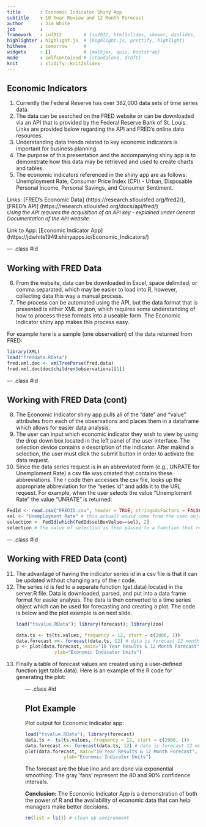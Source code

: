 ```yaml
---
title       : Economic Indicator Shiny App
subtitle    : 10 Year Review and 12 Month Forecast
author      : Jim White
job         : 
framework   : io2012        # {io2012, html5slides, shower, dzslides, ...}
highlighter : highlight.js  # {highlight.js, prettify, highlight}
hitheme     : tomorrow      # 
widgets     : []            # {mathjax, quiz, bootstrap}
mode        : selfcontained # {standalone, draft}
knit        : slidify::knit2slides
---
```


## Economic Indicators

<ol>
<li>Currently the Federal Reserve has over 382,000 data sets of time series data.</li>
<li>The data can be searched on the FRED website or can be downloaded via an API that is provided by the Federal Reserve Bank of St. Louis. Links are provided below regarding the API and FRED's online data resources.</li>
<li>Understanding data trends related to key economic indicators is important for business planning.</li>
<li>The purpose of this presentation and the accompanying shiny app is to demonstrate how this data may be retrieved and used to create charts and tables.</li>
<li>The economic indicators referenced in the shiny app are as follows: Unemployment Rate, Consumer Price Index (CPI) - Urban, Disposable Personal Income, Personal Savings, and Consumer Sentiment.</li>
</ol>


Links: [FRED's Economic Data] (https://research.stlouisfed.org/fred2/), [FRED's API] (https://research.stlouisfed.org/docs/api/fred/)<br/>
<span style="font-size:10pt; font-style: italic;">Using the API requires the acquisition of an API key - explained under General Documentation of the API website.</span>

Link to App: [Economic Indicator App] (https://jdwhite1949.shinyapps.io/Economic_Indicators/)

--- .class #id 

## Working with FRED Data
<ol start="6">
<li>From the website, data can be downloaded in Excel, space delimited, or comma separated, which may be easier to load into R, however, collecting data this way a manual process.</li>
<li>The process can be automated using the API, but the data format that is presented is either XML or json, which requires some understanding of how to process these formats into a useable form. The Economic Indicator shiny app makes this process easy.</li>
</ol>

For example here is a sample (one observation) of the data returned from FRED:
```r
library(XML)
load("freddata.RData")
fred.xml.doc <- xmlTreeParse(fred.data)
fred.xml.doc$doc$children$observations[[1]]
```
 

--- .class #id 

## Working with FRED Data (cont)
<ol start="8">
<li>The Economic Indicator shiny app pulls all of the "date" and "value" attributes from each of the observations and places them in a dataframe which allows for easier data analysis.</li>
<li>The user can input which economic indicator they wish to view by using the drop down box located in the left panel of the user interface. The selection device contains a description of the indicator. After makind a selection, the user must click the submit button in order to activate the data request.</li>
<li>Since the data series request is in an abbreviated form (e.g., UNRATE for Unemploment Rate) a csv file was created that contains these abbreviations. The r code then accesses the csv file, looks up the appropriate abbreviation for the "series id" and adds it to the URL request. For example, when the user selects the value "Unemploment Rate" the value "UNRATE" is returned:</li>
</ol>

```r
FedId <- read.csv("FREDID.csv", header = TRUE, stringsAsFactors = FALSE)
sel <- "Unemployment Rate" # this actuall would come from the user object
selection <- FedId[which(FedId$selBoxValue==sel), 2] 
selection # the value of selection is then passed to a function that retrieves the data.
```

--- .class #id 

## Working with FRED Data (cont)
<ol start="11">
<li>The advantage of having the indicator series id in a csv file is that it can be updated without changing any of the r code.</li>
<li>The series id is fed to a separate function (get.data) located in the server.R file. Data is downloaded, parsed, and put into a data frame format for easier analysis. The data is then converted to a time series object which can be used for forecasting and creating a plot. The code is below and the plot example is on next slide.</li>

```r
load("tsvalue.RData"); library(forecast); library(zoo)
```
```r
data.ts <- ts(ts.values, frequency = 12, start = c(2006, 1))
data.forecast <<- forecast(data.ts, 12) # data is forecast 12 months into future
p <- plot(data.forecast, main="10 Year Results & 12 Month Forecast", xlab="Years",
              ylab="Economic Indicator Units")
```
<li>Finally a table of forecast values are created using a user-defined function (get.table.data). Here is an example of the R code for generating the plot:</li>
<ol>

--- .class #id 

## Plot Example
Plot output for Economic Indicator app:
```r
load("tsvalue.RData"); library(forecast)
data.ts <- ts(ts.values, frequency = 12, start = c(2006, 1))
data.forecast <<- forecast(data.ts, 12) # data is forecast 12 months into future
plot(data.forecast, main="10 Year Results & 12 Month Forecast", xlab="Years",
              ylab="Economic Indicator Units")
```
The forecast are the blue line and are done via exponential smoothing. The gray 'fans' represent the 80 and 90% confidence intervals.

**Conclusion:** The Economic Indicator App is a demonstration of both the power of R and the availability of economic data that can help managers make better decisions. 
```r
rm(list = ls()) # clean up environment
```
